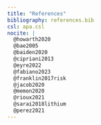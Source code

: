 ```yaml
---
title: "References"
bibliography: references.bib
csl: apa.csl
nocite: |
  @howarth2020
  @bae2005
  @baiden2020
  @cipriani2013
  @eyre2022
  @fabiano2023
  @franklin2017risk
  @jacob2020
  @memon2020
  @rioux2021
  @sarai2018lithium
  @perez2021
---
```



::: {#refs}
:::
